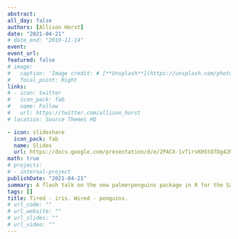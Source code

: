 ```yaml
---
abstract:  
all_day: false
authors: [Allison Horst]
date: "2021-04-21"
# date_end: "2019-11-14"
event: 
event_url: 
featured: false
# image: 
#   caption: 'Image credit: # [**Unsplash**](https://unsplash.com/photos/bzdhc5b3Bxs)'
#   focal_point: Right
links:
# - icon: twitter
#   icon_pack: fab
#   name: Follow
#   url: https://twitter.com/allison_horst
# location: Source Themes HQ

- icon: slideshare
  icon_pack: fab
  name: Slides
  url: https://docs.google.com/presentation/d/e/2PACX-1vTirsKHStO7Dg42Nkzgre05k49DtJtcia_ej3d4Q1OBNg9sRGPfUF0Q4-EH17iUiLYDwYp7qtrHCr2A/pub?start=false&loop=false&delayms=3000
math: true
# projects:
# - internal-project
publishDate: "2021-04-21"
summary: A flash talk on the new palmerpenguins package in R for the Santa Barbara R Users Group.  
tags: []
title: Tired - iris. Wired - penguins.
# url_code: ""
# url_website: ""
# url_slides: ""
# url_video: ""
---
```

